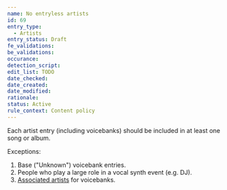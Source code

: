 ```yaml
---
name: No entryless artists
id: 69
entry_type:
  - Artists
entry_status: Draft
fe_validations:
be_validations:
occurance:
detection_script:
edit_list: TODO
date_checked:
date_created:
date_modified:
rationale:
status: Active
rule_context: Content policy
---
```

Each artist entry (including voicebanks) should be included in at least one song or album.

Exceptions:

1) Base ("Unknown") voicebank entries. 
2) People who play a large role in a vocal synth event (e.g. DJ). 
3) [Associated artists](/docs/artist-entry-editing#Associated-artists) for voicebanks.